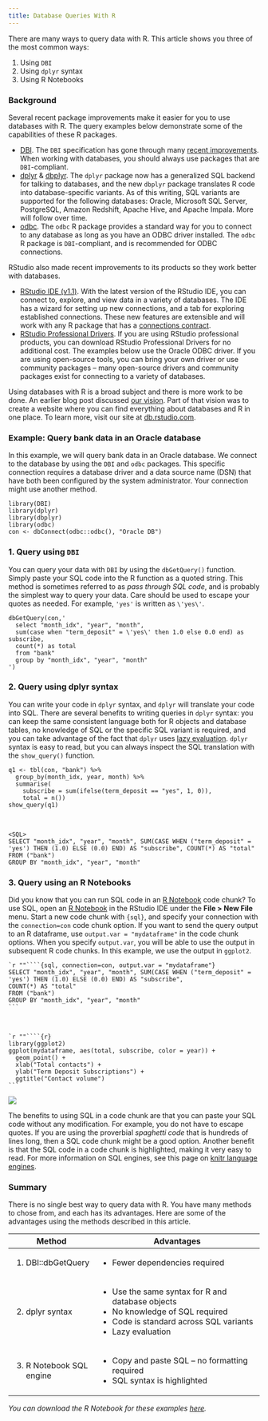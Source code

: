 ```yaml
---
title: Database Queries With R
---
```


There are many ways to query data with R. This article shows you three of the most common ways:

1. Using `DBI`
2. Using `dplyr` syntax
3. Using R Notebooks


### Background

Several recent package improvements make it easier for you to use databases with R. The query examples below demonstrate some of the capabilities of these R packages. 

* [DBI](https://rstats-db.github.io/DBI//index.html). The `DBI` specification has gone through many [recent improvements](https://www.r-consortium.org/blog/2017/05/15/improving-dbi-a-retrospect). When working with databases, you should always use packages that are `DBI`-compliant.
* [dplyr](http://dplyr.tidyverse.org/) & [dbplyr](http://dbplyr.tidyverse.org/). The `dplyr` package now has a generalized SQL backend for talking to databases, and the new `dbplyr` package translates R code into database-specific variants. As of this writing, SQL variants are supported for the following databases: Oracle, Microsoft SQL Server, PostgreSQL, Amazon Redshift, Apache Hive, and Apache Impala. More will follow over time.
* [odbc](https://github.com/rstats-db/odbc). The `odbc` R package provides a standard way for you to connect to any database as long as you have an ODBC driver installed. The `odbc` R package is `DBI`-compliant, and is recommended for ODBC connections.

RStudio also made recent improvements to its products so they work better with databases.

* [RStudio IDE (v1.1)](https://blog.rstudio.com/2017/10/09/rstudio-v1.1-released/). With the latest version of the RStudio IDE, you can connect to, explore, and view data in a variety of databases. The IDE has a wizard for setting up new connections, and a tab for exploring established connections. These new features are extensible and will work with any R package that has a [connections contract](https://rstudio.github.io/rstudio-extensions/connections-contract.html).
* [RStudio Professional Drivers](https://www.rstudio.com/products/drivers/). If you are using RStudio professional products, you can download RStudio Professional Drivers for no additional cost. The examples below use the Oracle ODBC driver. If you are using open-source tools, you can bring your own driver or use community packages -- many open-source drivers and community packages exist for connecting to a variety of databases.

Using databases with R is a broad subject and there is more work to be done. An earlier blog post discussed [our vision](https://blog.rstudio.com/2017/06/27/dbplyr-1-1-0/). Part of that vision was to create a website where you can find everything about databases and R in one place. To learn more, visit our site at [db.rstudio.com](http://db.rstudio.com/best-practices/drivers).

### Example: Query bank data in an Oracle database

In this example, we will query bank data in an Oracle database. We connect to the database by using the `DBI` and `odbc` packages. This specific connection requires a database driver and a data source name (DSN) that have both been configured by the system administrator. Your connection might use another method.

```
library(DBI)
library(dplyr)
library(dbplyr)
library(odbc)
con <- dbConnect(odbc::odbc(), "Oracle DB")
```

### 1. Query using `DBI`

You can query your data with `DBI` by using the `dbGetQuery()` function. Simply paste your SQL code into the R function as a quoted string. This method is sometimes referred to as *pass through SQL code*, and is probably the simplest way to query your data. Care should be used to escape your quotes as needed. For example, `'yes'` is written as `\'yes\'`.

```
dbGetQuery(con,'
  select "month_idx", "year", "month",
  sum(case when "term_deposit" = \'yes\' then 1.0 else 0.0 end) as subscribe,
  count(*) as total
  from "bank"
  group by "month_idx", "year", "month"
')
```

### 2. Query using dplyr syntax

You can write your code in `dplyr` syntax, and `dplyr` will translate your code into SQL. There are several benefits to writing queries in `dplyr` syntax: you can keep the same consistent language both for R objects and database tables, no knowledge of SQL or the specific SQL variant is required, and you can take advantage of the fact that `dplyr` uses [lazy evaluation](http://dbplyr.tidyverse.org/articles/dbplyr.html). `dplyr` syntax is easy to read, but you can always inspect the SQL translation with the `show_query()` function.

```
q1 <- tbl(con, "bank") %>%
  group_by(month_idx, year, month) %>%
  summarise(
    subscribe = sum(ifelse(term_deposit == "yes", 1, 0)),
    total = n())
show_query(q1)
```
<br/>
```
<SQL>
SELECT "month_idx", "year", "month", SUM(CASE WHEN ("term_deposit" = 'yes') THEN (1.0) ELSE (0.0) END) AS "subscribe", COUNT(*) AS "total"
FROM ("bank") 
GROUP BY "month_idx", "year", "month"
```

### 3. Query using an R Notebooks

Did you know that you can run SQL code in an [R Notebook](http://rmarkdown.rstudio.com/r_notebooks.html) code chunk? To use SQL, open an [R Notebook](http://rmarkdown.rstudio.com/r_notebooks.html) in the RStudio IDE under the **File > New File** menu. Start a new code chunk with `{sql}`, and specify your connection with the `connection=con` code chunk option. If you want to send the query output to an R dataframe, use `output.var = "mydataframe"` in the code chunk options. When you specify `output.var`, you will be able to use the output in subsequent R code chunks. In this example, we use the output in `ggplot2`.

````
`r ""````{sql, connection=con, output.var = "mydataframe"}
SELECT "month_idx", "year", "month", SUM(CASE WHEN ("term_deposit" = 'yes') THEN (1.0) ELSE (0.0) END) AS "subscribe",
COUNT(*) AS "total"
FROM ("bank") 
GROUP BY "month_idx", "year", "month"
```
````
<br/>
````
`r ""````{r}
library(ggplot2)
ggplot(mydataframe, aes(total, subscribe, color = year)) +
  geom_point() +
  xlab("Total contacts") +
  ylab("Term Deposit Subscriptions") +
  ggtitle("Contact volume")
```
````

![](/images/bankggplot.png)

The benefits to using SQL in a code chunk are that you can paste your SQL code without any modification. For example, you do not have to escape quotes. If you are using the proverbial *spaghetti code* that is hundreds of lines long, then a SQL code chunk might be a good option. Another benefit is that the SQL code in a code chunk is highlighted, making it very easy to read. For more information on SQL engines, see this page on [knitr language engines](http://rmarkdown.rstudio.com/authoring_knitr_engines.html).

### Summary

There is no single best way to query data with R. You have many methods to chose from, and each has its advantages. Here are some of the advantages using the methods described in this article.

+--------------------------+--------------------------------------------------+
| Method                   | Advantages                                       |
+==========================+==================================================+
| 1. DBI::dbGetQuery       | - Fewer dependencies required                    |
+--------------------------+--------------------------------------------------+
| 2. dplyr syntax          | - Use the same syntax for R and database objects |
|                          | - No knowledge of SQL required                   |
|                          | - Code is standard across SQL variants           |
|                          | - Lazy evaluation                                |
+--------------------------+--------------------------------------------------+
| 3. R Notebook SQL engine | - Copy and paste SQL -- no formatting required   |
|                          | - SQL syntax is highlighted                      |
+--------------------------+--------------------------------------------------+

*You can download the R Notebook for these examples [here](http://rpubs.com/nwstephens/318586).*
